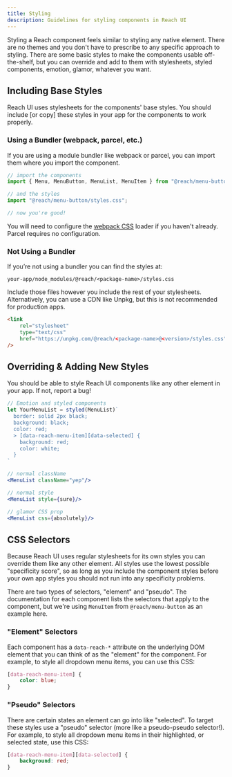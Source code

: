```yaml
---
title: Styling
description: Guidelines for styling components in Reach UI
---
```


Styling a Reach component feels similar to styling any native element. There are no themes and you don't have to prescribe to any specific approach to styling. There are some basic styles to make the components usable off-the-shelf, but you can override and add to them with stylesheets, styled components, emotion, glamor, whatever you want.

## Including Base Styles

Reach UI uses stylesheets for the components' base styles. You should include [or copy] these styles in your app for the components to work properly.

### Using a Bundler (webpack, parcel, etc.)

If you are using a module bundler like webpack or parcel, you can import them where you import the component.

```jsx
// import the components
import { Menu, MenuButton, MenuList, MenuItem } from "@reach/menu-button";

// and the styles
import "@reach/menu-button/styles.css";

// now you're good!
```

You will need to configure the [webpack CSS](https://webpack.js.org/loaders/css-loader) loader if you haven't already. Parcel requires no configuration.

### Not Using a Bundler

If you’re not using a bundler you can find the styles at:

`your-app/node_modules/@reach/<package-name>/styles.css`

Include those files however you include the rest of your stylesheets. Alternatively, you can use a CDN like Unpkg, but this is not recommended for production apps.

```html
<link
	rel="stylesheet"
	type="text/css"
	href="https://unpkg.com/@reach/<package-name>@<version>/styles.css"
/>
```

## Overriding &amp; Adding New Styles

You should be able to style Reach UI components like any other element in your app. If not, report a bug!

```jsx
// Emotion and styled components
let YourMenuList = styled(MenuList)`
  border: solid 2px black;
  background: black;
  color: red;
  > [data-reach-menu-item][data-selected] {
    background: red;
    color: white;
  }
`

// normal className
<MenuList className="yep"/>

// normal style
<MenuList style={sure}/>

// glamor CSS prop
<MenuList css={absolutely}/>
```

## CSS Selectors

Because Reach UI uses regular stylesheets for its own styles you can override them like any other element. All styles use the lowest possible "specificity score", so as long as you include the component styles before your own app styles you should not run into any specificity problems.

There are two types of selectors, "element" and "pseudo". The documentation for each component lists the selectors that apply to the component, but we're using `MenuItem` from `@reach/menu-button` as an example here.

### "Element" Selectors

Each component has a `data-reach-*` attribute on the underlying DOM element that you can think of as the "element" for the component. For example, to style all dropdown menu items, you can use this CSS:

```css
[data-reach-menu-item] {
	color: blue;
}
```

### "Pseudo" Selectors

There are certain states an element can go into like "selected". To target these styles use a "pseudo" selector (more like a pseudo-pseudo selector!). For example, to style all dropdown menu items in their highlighted, or selected state, use this CSS:

```css
[data-reach-menu-item][data-selected] {
	background: red;
}
```
